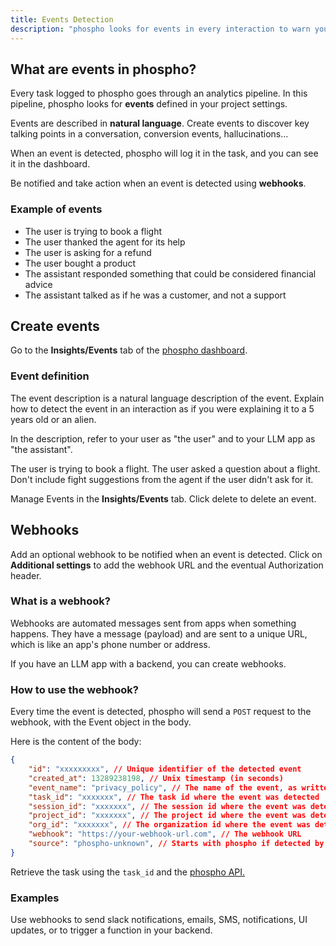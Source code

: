 ```yaml
---
title: Events Detection
description: "phospho looks for events in every interaction to warn you when needed"
---
```


## What are events in phospho?

Every task logged to phospho goes through an analytics pipeline. In this pipeline, phospho looks for **events** defined in your project settings.

Events are described in **natural language**. Create events to discover key talking points in a conversation, conversion events, hallucinations... 

When an event is detected, phospho will log it in the task, and you can see it in the dashboard.

Be notified and take action when an event is detected using **webhooks**.

### Example of events

- The user is trying to book a flight
- The user thanked the agent for its help
- The user is asking for a refund
- The user bought a product
- The assistant responded something that could be considered financial advice
- The assistant talked as if he was a customer, and not a support

## Create events

Go to the **Insights/Events** tab of the [phospho dashboard](https://platform.phospho.ai/).

### Event definition

The event description is a natural language description of the event. Explain how to detect the event in an interaction as if you were explaining it to a 5 years old or an alien.

In the description, refer to your user as "the user" and to your LLM app as "the assistant".

<Card title="Example of an event description">
  The user is trying to book a flight. The user asked a question about a flight.
  Don't include fight suggestions from the agent if the user didn't ask for it.
</Card>

Manage Events in the **Insights/Events** tab. Click delete to delete an event.

## Webhooks

Add an optional webhook to be notified when an event is detected. Click on **Additional settings** to add the webhook URL and the eventual Authorization header.

### What is a webhook?

Webhooks are automated messages sent from apps when something happens. They have a message (payload) and are sent to a unique URL, which is like an app's phone number or address. 

If you have an LLM app with a backend, you can create webhooks.

### How to use the webhook?

Every time the event is detected, phospho will send a `POST` request to the webhook, with the Event object in the body.

Here is the content of the body:

```json
{
    "id": "xxxxxxxxx", // Unique identifier of the detected event
    "created_at": 13289238198, // Unix timestamp (in seconds)
    "event_name": "privacy_policy", // The name of the event, as written in the dashboard
    "task_id": "xxxxxxx", // The task id where the event was detected
    "session_id": "xxxxxxx", // The session id where the event was detected
    "project_id": "xxxxxxx", // The project id where the event was detected
    "org_id": "xxxxxxx", // The organization id where the event was detected
    "webhook": "https://your-webhook-url.com", // The webhook URL
    "source": "phospho-unknown", // Starts with phospho if detected by phospho
}
```

Retrieve the task using the `task_id` and the [phospho API.](https://api.phospho.ai/v2/redoc#tag/Tasks/operation/get_task_tasks__task_id__get)

### Examples

Use webhooks to send slack notifications, emails, SMS, notifications, UI updates, or to trigger a function in your backend.
